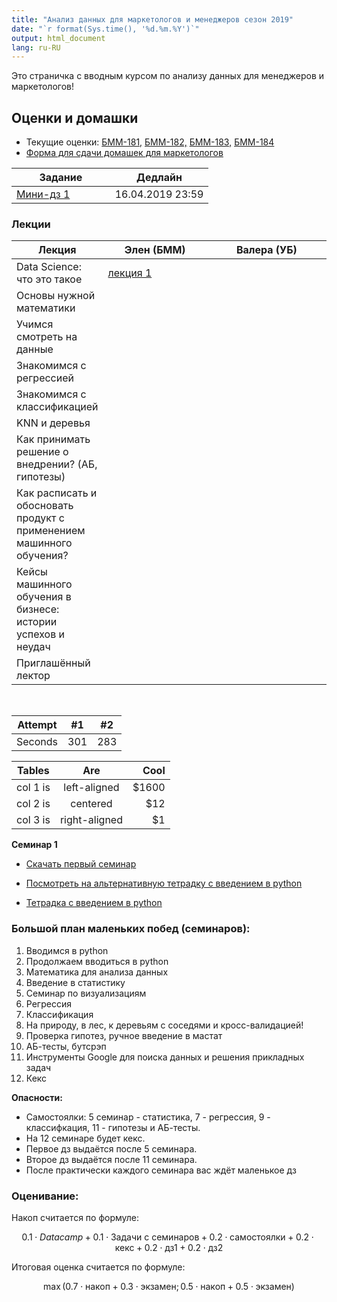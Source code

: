```yaml
---
title: "Анализ данных для маркетологов и менеджеров сезон 2019"
date: "`r format(Sys.time(), '%d.%m.%Y')`"
output: html_document
lang: ru-RU
---
```


<style>
table {
    width:100%;
}
</style>

Это страничка с вводным курсом по анализу данных для менеджеров и маркетологов! 

## Оценки и домашки

* Текущие оценки: [БММ-181,](https://docs.google.com/spreadsheets/d/e/2PACX-1vQzPkU-SVOzDX_LB-l0zlW_1u2XkWvrkUoub-UXNCL8sJexXU51kiHNSjH71Hm_rfmAXS86l0KlDfna/pubhtml?gid=144425580&single=true) [БММ-182,](https://docs.google.com/spreadsheets/d/e/2PACX-1vQzPkU-SVOzDX_LB-l0zlW_1u2XkWvrkUoub-UXNCL8sJexXU51kiHNSjH71Hm_rfmAXS86l0KlDfna/pubhtml?gid=5661136&single=true) [БММ-183,](https://docs.google.com/spreadsheets/d/e/2PACX-1vQzPkU-SVOzDX_LB-l0zlW_1u2XkWvrkUoub-UXNCL8sJexXU51kiHNSjH71Hm_rfmAXS86l0KlDfna/pubhtml?gid=218128335&single=true) [БММ-184](https://docs.google.com/spreadsheets/d/e/2PACX-1vQzPkU-SVOzDX_LB-l0zlW_1u2XkWvrkUoub-UXNCL8sJexXU51kiHNSjH71Hm_rfmAXS86l0KlDfna/pubhtml?gid=1636765882&single=true)
* [Форма для сдачи домашек для маркетологов](https://docs.google.com/forms/d/e/1FAIpQLSc4AFU8i8C6ZFHQhYXUIUTBv9cWjU-sOJPsDspLwJU1L-KDFw/viewform)

| Задание  | Дедлайн  | 
|----------|----------|
| [Мини-дз 1](https://github.com/FUlyankin/HSE_Data_Culture/raw/master/Intro_to_DS_2019/sem_1%262_introduction/little_hw1.zip)  | 16.04.2019 23:59  |



### Лекции 

| Лекция   | Элен (БММ) |  Валера (УБ) |
|----------|------------|--------------|
| Data Science: что это такое |  [лекция 1](https://github.com/FUlyankin/HSE_Data_Culture/blob/master/Intro_to_DS_2019/lectures_bmm/Intro_to_DS.%20Lecture%201.pdf)  |              |
| Основы нужной математики    |          |              |
| Учимся смотреть на данные   |          |              |
| Знакомимся с регрессией     |          |              |
| Знакомимся с классификацией |          |              |
| KNN и деревья  |          |              |
| Как принимать решение о внедрении? (АБ, гипотезы) |          |              |
| Как расписать и обосновать продукт с применением машинного обучения? |     |    |
| Кейсы машинного обучения в бизнесе: истории успехов и неудач |        |         |
| Приглашённый лектор |     |       |


<br>

| Attempt | #1  | #2  |
| :-----: | :-: | :-: |
| Seconds | 301 | 283 |


<center>

| Tables   |      Are      |  Cool |
|----------|:-------------:|------:|
| col 1 is |  left-aligned | $1600 |
| col 2 is |    centered   |   $12 |
| col 3 is | right-aligned |    $1 |

</center>


__Семинар 1__

* [Скачать первый семинар](https://github.com/FUlyankin/HSE_Data_Culture/raw/master/Intro_to_DS_2019/sem_1%262_introduction/sem_1.zip)
* [Посмотреть на альтернативную тетрадку с введением в python](https://nbviewer.jupyter.org/github/FUlyankin/HSE_Data_Culture/blob/master/Intro_to_DS_2019/sem_1%262_introduction/sem1_introdution_python.ipynb)

* [Тетрадка с введением в python](https://nbviewer.jupyter.org/github/FUlyankin/HSE_Data_Culture/blob/master/Intro_to_DS_2019/sem_1%262_introduction/seminar_1_python_students.ipynb)


### Большой план маленьких побед (семинаров):

1. Вводимся в python 
2. Продолжаем вводиться в python 
3. Математика для анализа данных
4. Введение в статистику 
5. Семинар по визуализациям
6. Регрессия 
7. Классификация 
8. На природу, в лес, к деревьям с соседями и кросс-валидацией!
9. Проверка гипотез, ручное введение в мастат
10. АБ-тесты, бутсрэп
11. Инструменты Google для поиска данных и решения прикладных задач
12. Кекс

__Опасности:__ 

* Самостоялки: 5 семинар - статистика, 7 - регрессия, 9 - классифкация, 11 - гипотезы и АБ-тесты. 
* На 12 семинаре будет кекс.
* Первое дз выдаётся после 5 семинара.
* Второе дз выдаётся после 11 семинара. 
* После практически каждого семинара вас ждёт маленькое дз


### Оценивание:

Накоп считается по формуле: 

$$
0.1 \cdot Datacamp + 0.1 \cdot \text{Задачи с семинаров} + 0.2 \cdot \text{самостоялки} + 0.2 \cdot \text{кекс} + 0.2 \cdot \text{дз1} + 0.2 \cdot \text{дз2}
$$

Итоговая оценка считается по формуле: 

$$
\max(0.7 \cdot \text{накоп} + 0.3 \cdot \text{экзамен};  0.5 \cdot \text{накоп} + 0.5 \cdot \text{экзамен})
$$

<br>

<br>

<br>








